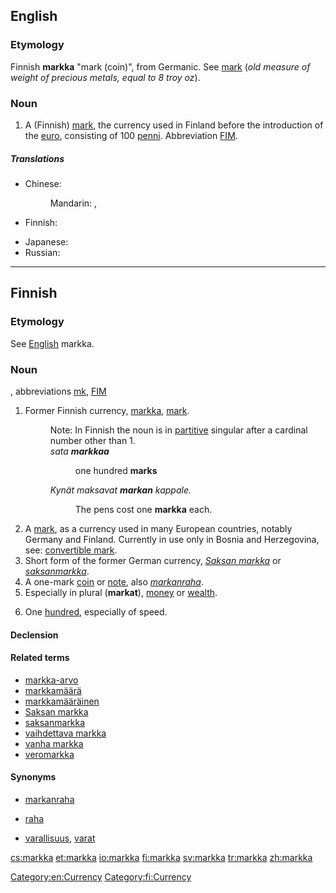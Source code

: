 ==English==
{{wikipedia}}

===Etymology===
Finnish '''markka''' "mark (coin)", from Germanic.  See [[mark]] (''old measure of weight of precious metals, equal to 8 troy oz'').

===Noun===
{{en-noun|pl2=markkaa}}

# A (Finnish) [[mark]], the currency used in Finland before the introduction of the [[euro]], consisting of 100 [[penni]]. Abbreviation [[FIM]].

=====Translations=====
{{trans-top|unit of currency}}
* Chinese:
*: Mandarin: {{t|cmn|馬克|sc=Hani}}, {{t|cmn|马克|tr=mǎkè|sc=Hani}}
* Finnish: {{t|fi|markka}}
{{trans-mid}}
* Japanese: {{t|ja|マルッカ|tr=marukka|sc=Jpan}}
* Russian: {{t+|ru|марка|f|tr=márka}}
{{trans-bottom}}

[[Category:en:Currency]]

----

==Finnish==

===Etymology===
See [[markka#English|English]] markka.

===Noun===
{{fi-noun}}, abbreviations [[mk]], [[FIM]]

# Former Finnish currency, [[markka#English|markka]], [[mark]].
#: Note: In Finnish the noun is in [[partitive]] singular after a cardinal number other than 1.
#: ''sata '''markkaa'''''
#:: one hundred '''marks'''
#: ''Kynät maksavat '''markan''' kappale.''
#:: The pens cost one '''markka''' each.
# A [[mark]], as a currency used in many European countries, notably Germany and Finland. Currently in use only in Bosnia and Herzegovina, see: [[convertible mark]].
# Short form of the former German currency, ''[[Saksan markka]]'' or ''[[saksanmarkka]]''.
# A one-mark [[coin]] or [[note]], also ''[[markanraha]]''.
# Especially in plural ('''markat'''), [[money]] or [[wealth]].
# {{slang|lang=fi}} One [[hundred]], especially of speed.

====Declension====
{{fi-decl-kala|mar|kk|k|a}}

====Related terms====
* [[markka-arvo]]
* [[markkamäärä]]
* [[markkamääräinen]]
* [[Saksan markka]]
* [[saksanmarkka]]
* [[vaihdettava markka]]
* [[vanha markka]]
* [[veromarkka]]

====Synonyms====
* {{sense|coin or note}}  [[markanraha]]
* {{sense|money}}  [[raha]]
* {{sense|wealth}}  [[varallisuus]], [[varat]]

[[Category:fi:Currency]]

[[cs:markka]]
[[et:markka]]
[[io:markka]]
[[fi:markka]]
[[sv:markka]]
[[tr:markka]]
[[zh:markka]]